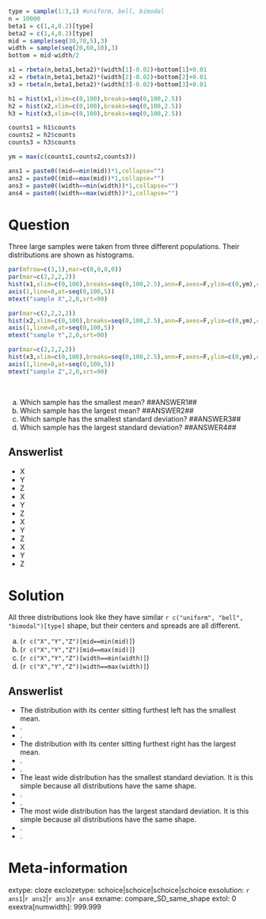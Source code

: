 ```r

type = sample(1:3,1) #uniform, bell, bimodal
n = 10000
beta1 = c(1,4,0.2)[type]
beta2 = c(1,4,0.2)[type]
mid = sample(seq(30,70,5),3)
width = sample(seq(20,60,10),3)
bottom = mid-width/2

x1 = rbeta(n,beta1,beta2)*(width[1]-0.02)+bottom[1]+0.01
x2 = rbeta(n,beta1,beta2)*(width[2]-0.02)+bottom[2]+0.01
x3 = rbeta(n,beta1,beta2)*(width[3]-0.02)+bottom[3]+0.01

h1 = hist(x1,xlim=c(0,100),breaks=seq(0,100,2.5))
h2 = hist(x2,xlim=c(0,100),breaks=seq(0,100,2.5))
h3 = hist(x3,xlim=c(0,100),breaks=seq(0,100,2.5))

counts1 = h1$counts
counts2 = h2$counts
counts3 = h3$counts

ym = max(c(counts1,counts2,counts3))

ans1 = paste0((mid==min(mid))*1,collapse="")
ans2 = paste0((mid==max(mid))*1,collapse="")
ans3 = paste0((width==min(width))*1,collapse="")
ans4 = paste0((width==max(width))*1,collapse="")

```


Question
========

Three large samples were taken from three different populations. Their distributions are shown as histograms.

```r
par(mfrow=c(3,1),mar=c(0,0,0,0))
par(mar=c(2,2,2,2))
hist(x1,xlim=c(0,100),breaks=seq(0,100,2.5),ann=F,axes=F,ylim=c(0,ym),col=rgb(0.9,0.7,0.7))
axis(1,line=0,at=seq(0,100,5))
mtext("sample X",2,0,srt=90)

par(mar=c(2,2,2,2))
hist(x2,xlim=c(0,100),breaks=seq(0,100,2.5),ann=F,axes=F,ylim=c(0,ym),col=rgb(0.9,0.7,0.7))
axis(1,line=0,at=seq(0,100,5))
mtext("sample Y",2,0,srt=90)

par(mar=c(2,2,2,2))
hist(x3,xlim=c(0,100),breaks=seq(0,100,2.5),ann=F,axes=F,ylim=c(0,ym),col=rgb(0.9,0.7,0.7))
axis(1,line=0,at=seq(0,100,5))
mtext("sample Z",2,0,srt=90)
```
\

a.  Which sample has the smallest mean? \#\#ANSWER1\#\#
b.  Which sample has the largest mean? \#\#ANSWER2\#\#
c.  Which sample has the smallest standard deviation? \#\#ANSWER3\#\#
d.  Which sample has the largest standard deviation? \#\#ANSWER4\#\#


Answerlist
--------
* X
* Y
* Z
* X
* Y
* Z
* X
* Y
* Z
* X
* Y
* Z


Solution
========

All three distributions look like they have similar `r c("uniform", "bell", "bimodal")[type]` shape, but their centers and spreads are all different. 


a. (`r c("X","Y","Z")[mid==min(mid)]`)
b. (`r c("X","Y","Z")[mid==max(mid)]`)
c. (`r c("X","Y","Z")[width==min(width)]`)
d. (`r c("X","Y","Z")[width==max(width)]`)


Answerlist
--------
* The distribution with its center sitting furthest left has the smallest mean.
* .
* .
* The distribution with its center sitting furthest right has the largest mean.
* .
* .
* The least wide distribution has the smallest standard deviation. It is this simple because all distributions have the same shape.
* .
* .
* The most wide distribution has the largest standard deviation.  It is this simple because all distributions have the same shape.
* .
* .


Meta-information
================
extype: cloze
exclozetype: schoice|schoice|schoice|schoice
exsolution: `r ans1`|`r ans2`|`r ans3`|`r ans4`
exname: compare_SD_same_shape
extol: 0
exextra[numwidth]: 999.999